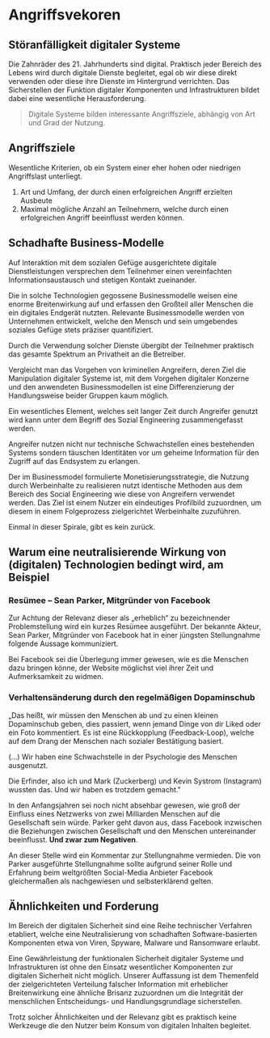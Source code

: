 # Angriffsvekoren

## Störanfälligkeit digitaler Systeme

Die Zahnräder des 21. Jahrhunderts sind digital. Praktisch jeder Bereich des
Lebens wird durch digitale Dienste begleitet, egal ob wir diese direkt verwenden
oder diese ihre Dienste im Hintergrund verrichten. Das Sicherstellen der
Funktion digitaler Komponenten und Infrastrukturen bildet dabei eine wesentliche
Herausforderung.

> Digitale Systeme bilden interessante Angriffsziele, abhängig von Art und Grad
> der Nutzung.

## Angriffsziele

Wesentliche Kriterien, ob ein System einer eher hohen oder niedrigen
Angriffslast unterliegt.

1. Art und Umfang, der durch einen erfolgreichen Angriff erzielten Ausbeute
2. Maximal mögliche Anzahl an Teilnehmern, welche durch einen erfolgreichen
   Angriff beeinflusst werden können.

## Schadhafte Business-Modelle

Auf Interaktion mit dem sozialen Gefüge ausgerichtete digitale Dienstleistungen
versprechen dem Teilnehmer einen vereinfachten Informationsaustausch und
stetigen Kontakt zueinander.

Die in solche Technologien gegossene Businessmodelle weisen eine enorme
Breitenwirkung auf und erfassen den Großteil aller Menschen die ein digitales
Endgerät nutzten. Relevante Businessmodelle werden von Unternehmen entwickelt,
welche den Mensch und sein umgebendes soziales Gefüge stets präziser
quantifiziert.

Durch die Verwendung solcher Dienste übergibt der Teilnehmer praktisch das
gesamte Spektrum an Privatheit an die Betreiber.

Vergleicht man das Vorgehen von kriminellen Angreifern, deren Ziel die
Manipulation digitaler Systeme ist, mit dem Vorgehen digitaler Konzerne und den
anwendeten Businessmodellen ist eine Differenzierung der Handlungsweise beider
Gruppen kaum möglich.

Ein wesentliches Element, welches seit langer Zeit durch Angreifer genutzt wird
kann unter dem Begriff des Sozial Engineering zusammengefasst werden.

Angreifer nutzen nicht nur technische Schwachstellen eines bestehenden Systems
sondern täuschen Identitäten vor um geheime Information für den Zugriff auf das
Endsystem zu erlangen.

Der im Businessmodel formulierte Monetisierungsstrategie, die Nutzung durch
Werbeinhalte zu realisieren nutzt identische Methoden aus dem Bereich des Social
Engineering wie diese von Angreifern verwendet werden. Das Ziel ist einem Nutzer
ein eindeutiges Profilbild zuzuordnen, um diesem in einem Folgeprozess
zielgerichtet Werbeinhalte zuzuführen.

Einmal in dieser Spirale, gibt es kein zurück.

## Warum eine neutralisierende Wirkung von (digitalen) Technologien bedingt wird, am Beispiel

### Resümee – Sean Parker, Mitgründer von Facebook

Zur Achtung der Relevanz dieser als „erheblich“ zu bezeichnender Problemstellung
wird ein kurzes Resümee ausgeführt. Der bekannte Akteur, Sean Parker, Mitgründer
von Facebook hat in einer jüngsten Stellungnahme folgende Aussage kommuniziert.

Bei Facebook sei die Überlegung immer gewesen, wie es die Menschen dazu bringen
könne, der Website möglichst viel ihrer Zeit und Aufmerksamkeit zu widmen.

### Verhaltensänderung durch den regelmäßigen Dopaminschub

„Das heißt, wir müssen den Menschen ab und zu einen kleinen Dopaminschub geben,
dies passiert, wenn jemand Dinge von dir Liked oder ein Foto kommentiert. Es ist
eine Rückkopplung (Feedback-Loop), welche auf dem Drang der Menschen nach
sozialer Bestätigung basiert.

(...) Wir haben eine Schwachstelle in der Psychologie des Menschen ausgenutzt.

Die Erfinder, also ich und Mark (Zuckerberg) und Kevin Systrom (Instagram)
wussten das. Und wir haben es trotzdem gemacht."

In den Anfangsjahren sei noch nicht absehbar gewesen, wie groß der Einfluss
eines Netzwerks von zwei Milliarden Menschen auf die Gesellschaft sein würde.
Parker geht davon aus, dass Facebook inzwischen die Beziehungen zwischen
Gesellschaft und den Menschen untereinander beeinflusst. **Und zwar zum
Negativen**.

An dieser Stelle wird ein Kommentar zur Stellungnahme vermieden. Die von Parker
ausgeführte Stellungnahme sollte aufgrund seiner Rolle und Erfahrung beim
weltgrößten Social-Media Anbieter Facebook gleichermaßen als nachgewiesen und
selbsterklärend gelten.

## Ähnlichkeiten und Forderung

Im Bereich der digitalen Sicherheit sind eine Reihe technischer Verfahren
etabliert, welche eine Neutralisierung von schadhaften Software-basierten
Komponenten etwa von Viren, Spyware, Malware und Ransomware erlaubt.

Eine Gewährleistung der funktionalen Sicherheit digitaler Systeme und
Infrastrukturen ist ohne den Einsatz wesentlicher Komponenten zur digitalen
Sicherheit nicht möglich. Unserer Auffassung ist dem Themenfeld der
zielgerichteten Verteilung falscher Information mit erheblicher Breitenwirkung
eine ähnliche Brisanz zuzuordnen um die Integrität der menschlichen
Entscheidungs- und Handlungsgrundlage sicherstellen.

Trotz solcher Ähnlichkeiten und der Relevanz gibt es praktisch keine Werkzeuge
die den Nutzer beim Konsum von digitalen Inhalten begleitet.
